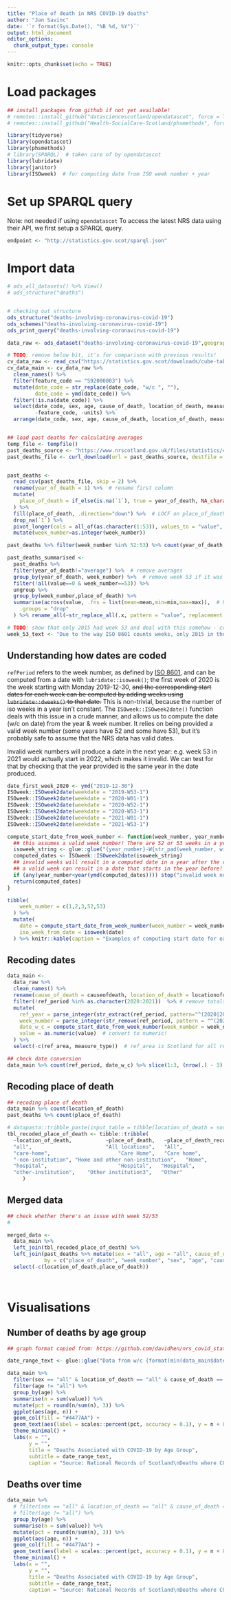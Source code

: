 ```yaml
---
title: "Place of death in NRS COVID-19 deaths"
author: "Jan Savinc"
date: '`r format(Sys.Date(), "%B %d, %Y")`'
output: html_document
editor_options: 
  chunk_output_type: console
---
```


```r
knitr::opts_chunk$set(echo = TRUE)
```


# Load packages

```r
## install packages from github if not yet available!
# remotes::install_github("datasciencescotland/opendatascot", force = TRUE)
# remotes::install_github("Health-SocialCare-Scotland/phsmethods", force = TRUE)

library(tidyverse)
library(opendatascot)
library(phsmethods)
# library(SPARQL)  # taken care of by opendatascot
library(lubridate)
library(janitor)
library(ISOweek)  # for computing date from ISO week number + year
```


# Set up SPARQL query

Note: not needed if using `opendatascot`
To access the latest NRS data using their API, we first setup a SPARQL query.

```r
endpoint <- "http://statistics.gov.scot/sparql.json"
```


# Import data

```r
# ods_all_datasets() %>% View()
# ods_structure("deaths")


# checking out structure
ods_structure("deaths-involving-coronavirus-covid-19")
ods_schemes("deaths-involving-coronavirus-covid-19")
ods_print_query("deaths-involving-coronavirus-covid-19")

data_raw <- ods_dataset("deaths-involving-coronavirus-covid-19",geography = "sc")

# TODO: remove below bit, it's for comparison with previous results!
cv_data_raw <- read_csv("https://statistics.gov.scot/downloads/cube-table?uri=http%3A%2F%2Fstatistics.gov.scot%2Fdata%2Fdeaths-involving-coronavirus-covid-19")
cv_data_main <- cv_data_raw %>% 
  clean_names() %>% 
  filter(feature_code == "S92000003") %>% 
  mutate(date_code = str_replace(date_code, "w/c ", ""),
         date_code = ymd(date_code)) %>% 
  filter(!is.na(date_code)) %>% 
  select(date_code, sex, age, cause_of_death, location_of_death, measurement, value, 
         -feature_code, -units) %>% 
  arrange(date_code, sex, age, cause_of_death, location_of_death, measurement)


## load past deaths for calculating averages
temp_file <- tempfile()
past_deaths_source <- "https://www.nrscotland.gov.uk/files/statistics/covid19/weekly-deaths-by-location-2015-2019.csv"
past_deaths_file <- curl_download(url = past_deaths_source, destfile = temp_file, quiet = FALSE)


past_deaths <- 
  read_csv(past_deaths_file, skip = 2) %>%
  rename(year_of_death = 1) %>%  # rename first column
  mutate(
    place_of_death = if_else(is.na(`1`), true = year_of_death, NA_character_)
  ) %>%
  fill(place_of_death, .direction="down") %>%  # LOCF on place_of_death
  drop_na(`1`) %>%
  pivot_longer(cols = all_of(as.character(1:53)), values_to = "value", names_to = "week_number") %>%
  mutate(week_number=as.integer(week_number))

past_deaths %>% filter(week_number %in% 52:53) %>% count(year_of_death, week_number)

past_deaths_summarised <-
  past_deaths %>%
  filter(year_of_death!="average") %>%  # remove averages
  group_by(year_of_death, week_number) %>%  # remove week 53 if it was 0 for all places  - this means there was no week 53!
  filter(!all(value==0 & week_number==53)) %>%
  ungroup %>%
  group_by(week_number,place_of_death) %>%
  summarise(across(value, .fns = list(mean=mean,min=min,max=max)),  # having removed 0s for week 53 where it didn't exist, we average over years for week 53 that had that week only
    .groups = "drop"
  ) %>% rename_all(~str_replace_all(.x, pattern = "value", replacement = "deaths"))

# TODO: show that only 2015 had week 53 and deal with this somehow - combine next years week 1 and previous week 52 instead?
week_53_text <- "Due to the way ISO 8601 counts weeks, only 2015 in the 2015-2019 period had 53 weeks."
```


## Understanding how dates are coded

`refPeriod` refers to the week number, as defined by [ISO 8601](https://en.wikipedia.org/wiki/ISO_week_date), and can be computed from a date with `lubridate::isoweek()`; the first week of 2020 is the week starting with Monday 2019-12-30, ~~and the corresponding start dates for each week can be computed by adding weeks using `lubridate::dweeks()` to that date.~~ This is non-trivial, because the number of iso weeks in a year isn't constant. The `ISOweek::ISOweek2date()` function deals with this issue in a crude manner, and allows us to compute the date (w/c on date) from the year & week number. It relies on being provided a valid week number (some years have 52 and some have 53), but it's probably safe to assume that the NRS data has valid dates.

Invalid week numbers will produce a date in the next year: e.g. week 53 in 2021 would actually start in 2022, which makes it invalid. We can test for that by checking that the year provided is the same year in the date produced.

```r
date_first_week_2020 <- ymd("2019-12-30")
ISOweek::ISOweek2date(weekdate = "2019-W53-1")
ISOweek::ISOweek2date(weekdate = "2020-W01-1")
ISOweek::ISOweek2date(weekdate = "2020-W52-1")
ISOweek::ISOweek2date(weekdate = "2020-W53-1")
ISOweek::ISOweek2date(weekdate = "2021-W01-1")
ISOweek::ISOweek2date(weekdate = "2021-W53-1")

compute_start_date_from_week_number <- function(week_number, year_number) {
  ## this assumes a valid week number! There are 52 or 53 weeks in a year
  isoweek_string <- glue::glue("{year_number}-W{str_pad(week_number, width=2, pad='0')}-1")
  computed_dates <- ISOweek::ISOweek2date(isoweek_string)
  ## invalid weeks will result in a computed date in a year after the requested year...
  ## a valid week can result in a date that starts in the year before!
  if (any(year_number<year(ymd(computed_dates)))) stop("invalid week number provided!")
  return(computed_dates)
}

tibble(
    week_number = c(1,2,3,52,53)
  ) %>%
  mutate(
    date = compute_start_date_from_week_number(week_number = week_number, year_number = 2020),
    iso_week_from_date = isoweek(date)
  ) %>% knitr::kable(caption = "Examples of computing start date for each week, and computing isoweek from the dates!")
```


## Recoding dates

```r
data_main <- 
  data_raw %>%
  clean_names() %>%
  rename(cause_of_death = causeofdeath, location_of_death = locationofdeath) %>%  # neater names
  filter(!ref_period %in% as.character(2020:2021))  %>% # remove totals for 2020 & 2021
  mutate(
    ref_year = parse_integer(str_extract(ref_period, pattern="^(2020|2021)")),
    week_number = parse_integer(str_remove(ref_period, pattern = "^(2020|2021)\\-")),
    date_w_c = compute_start_date_from_week_number(week_number = week_number, year = ref_year),
    value = as.numeric(value)  # convert to numeric!
  ) %>%
  select(-c(ref_area, measure_type))  # ref_area is Scotland for all records; measure_type is count

## check date conversion
data_main %>% count(ref_period, date_w_c) %>% slice(1:3, (nrow(.) - 3):nrow(.)) %>% knitr::kable(caption = "Checking the computation of 'date w/c' from year & week number - note how the 1st week of 2020 started in 2019.")
```


## Recoding place of death

```r
## recoding place of death
data_main %>% count(location_of_death)
past_deaths %>% count(place_of_death)

# datapasta::tribble_paste(input_table = tibble(location_of_death = sort(unique(data_main$location_of_death)), place_of_death = sort(unique(past_deaths$place_of_death))))
tbl_recoded_place_of_death <- tibble::tribble(
  ~location_of_death,           ~place_of_death,   ~place_of_death_recoded,
  "all",                        "All locations",   "All",
  "care-home",                      "Care Home",   "Care home",
  "-non-institution", "Home and other non-institution",   "Home",
  "hospital",                       "Hospital",   "Hospital",
  "other-institution",    "Other institution3",   "Other"
     )
```


## Merged data

```r
## check whether there's an issue with week 52/53
# 

merged_data <-
  data_main %>%
  left_join(tbl_recoded_place_of_death) %>%
  left_join(past_deaths %>% mutate(sex = "all", age = "all", cause_of_death = "all-causes"),  # only merge for aggregated data b/c that's all we have!
            by = c("place_of_death", "week_number", "sex", "age", "cause_of_death")) %>% 
  select(-c(location_of_death,place_of_death))
  
  
```


# Visualisations

## Number of deaths by age group

```r
## graph format copied from: https://github.com/davidhen/nrs_covid_stats/

date_range_text <- glue::glue("Data from w/c {format(min(data_main$date_w_c), '%d %B %Y')} to w/c {format(max(data_main$date_w_c), '%d %B %Y')} (inclusive).") 

data_main %>% 
  filter(sex == "all" & location_of_death == "all" & cause_of_death == "covid-19-related") %>% 
  filter(age != "all") %>% 
  group_by(age) %>% 
  summarise(n = sum(value)) %>%
  mutate(pct = round(n/sum(n), 3)) %>% 
  ggplot(aes(age, n)) +
  geom_col(fill = "#4477AA") +
  geom_text(aes(label = scales::percent(pct, accuracy = 0.1), y = n + 80)) +
  theme_minimal() +
  labs(x = "",
       y = "",
       title = "Deaths Associated with COVID-19 by Age Group",
       subtitle = date_range_text,
       caption = "Source: National Records of Scotland\nDeaths where COVID-19 mentioned on the death certificate.")
```

## Deaths over time

```r

data_main %>% 
  # filter(sex == "all" & location_of_death == "all" & cause_of_death == "covid-19-related") %>% 
  # filter(age != "all") %>% 
  group_by(age) %>% 
  summarise(n = sum(value)) %>%
  mutate(pct = round(n/sum(n), 3)) %>% 
  ggplot(aes(age, n)) +
  geom_col(fill = "#4477AA") +
  geom_text(aes(label = scales::percent(pct, accuracy = 0.1), y = n + 80)) +
  theme_minimal() +
  labs(x = "",
       y = "",
       title = "Deaths Associated with COVID-19 by Age Group",
       subtitle = date_range_text,
       caption = "Source: National Records of Scotland\nDeaths where COVID-19 mentioned on the death certificate.")
```

